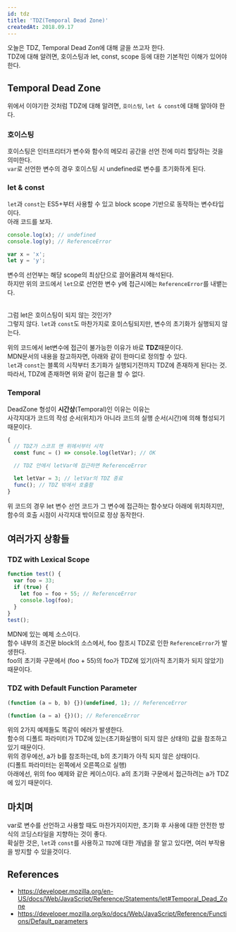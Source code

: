 ```yaml
---
id: tdz
title: 'TDZ(Temporal Dead Zone)'
createdAt: 2018.09.17
---
```


오늘은 TDZ, Temporal Dead Zon에 대해 글을 쓰고자 한다.<br/>
TDZ에 대해 알려면, 호이스팅과 let, const, scope 등에 대한 기본적인 이해가 있어야 한다.

## Temporal Dead Zone

위에서 이야기한 것처럼 TDZ에 대해 알려면, `호이스팅`, `let & const`에 대해 알아야 한다.

### 호이스팅

호이스팅은 인터프리터가 변수와 함수의 메모리 공간을 선언 전에 미리 할당하는 것을 의미한다.<br/>
`var`로 선언한 변수의 경우 호이스팅 시 undefined로 변수를 초기화하게 된다.

### let & const

`let`과 `const`는 ES5+부터 사용할 수 있고 block scope 기반으로 동작하는 변수타입이다.<br/>
아래 코드를 보자.

```js
console.log(x); // undefined
console.log(y); // ReferenceError

var x = 'x';
let y = 'y';
```

변수의 선언부는 해당 scope의 최상단으로 끌어올려져 해석된다.<br/>
하지만 위의 코드에서 `let`으로 선언한 변수 y에 접근시에는 `ReferenceError`를 내뱉는다.<br/><br/>

그럼 let은 호이스팅이 되지 않는 것인가?<br/>
그렇지 않다. `let`과 `const`도 마찬가지로 호이스팅되지만, 변수의 초기화가 실행되지 않는다.<br/>

위의 코드에서 let변수에 접근이 불가능한 이유가 바로 **TDZ**때문이다.<br/>
MDN문서의 내용을 참고하자면, 아래와 같이 한마디로 정의할 수 있다.<br/>
`let`과 `const`는 블록의 시작부터 초기화가 실행되기전까지 TDZ에 존재하게 된다는 것.<br/>
따라서, TDZ에 존재하면 위와 같이 접근을 할 수 없다.<br/>

### Temporal

DeadZone 형성이 **시간상**(Temporal)인 이유는 이유는<br/>
사각지대가 코드의 작성 순서(위치)가 아니라 코드의 실행 순서(시간)에 의해 형성되기 때문이다.

```js
{
  // TDZ가 스코프 맨 위에서부터 시작
  const func = () => console.log(letVar); // OK

  // TDZ 안에서 letVar에 접근하면 ReferenceError

  let letVar = 3; // letVar의 TDZ 종료
  func(); // TDZ 밖에서 호출함
}
```

위 코드의 경우 let 변수 선언 코드가 그 변수에 접근하는 함수보다 아래에 위치하지만, 함수의 호출 시점이 사각지대 밖이므로 정상 동작한다.

## 여러가지 상황들

### TDZ with Lexical Scope

```js
function test() {
  var foo = 33;
  if (true) {
    let foo = foo + 55; // ReferenceError
    console.log(foo);
  }
}
test();
```

MDN에 있는 예제 소스이다.<br/>
함수 내부의 조건문 block의 소스에서, foo 참조시 TDZ로 인한 `ReferenceError`가 발생한다.<br/>
foo의 초기화 구문에서 (foo + 55)의 foo가 TDZ에 있기(아직 초기화가 되지 않았기) 때문이다.

### TDZ with Default Function Parameter

```js
(function (a = b, b) {})(undefined, 1); // ReferenceError
```

```js
(function (a = a) {})(); // ReferenceError
```

위의 2가지 예제들도 똑같이 에러가 발생한다.<br/>
함수의 디폴트 파라미터가 TDZ에 있는(초기화실행이 되지 않은 상태의) 값을 참조하고 있기 때문이다.<br/>
위의 경우에선, a가 b를 참조하는데, b의 초기화가 아직 되지 않은 상태이다.<br/>
(디폴트 파라미터는 왼쪽에서 오른쪽으로 실행)<br/>
아래에선, 위의 foo 예제와 같은 케이스이다. a의 초기화 구문에서 접근하려는 a가 TDZ에 있기 때문이다.<br/>

## 마치며

var로 변수를 선언하고 사용할 때도 마찬가지이지만, 초기화 후 사용에 대한 안전한 방식의 코딩스타일을 지향하는 것이 좋다.<br/>
확실한 것은, `let`과 `const`를 사용하고 `TDZ`에 대한 개념을 잘 알고 있다면, 여러 부작용을 방지할 수 있을것이다.<br/>

## References

- https://developer.mozilla.org/en-US/docs/Web/JavaScript/Reference/Statements/let#Temporal_Dead_Zone
- https://developer.mozilla.org/ko/docs/Web/JavaScript/Reference/Functions/Default_parameters
